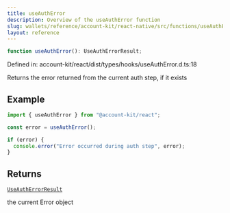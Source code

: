 ```yaml
---
title: useAuthError
description: Overview of the useAuthError function
slug: wallets/reference/account-kit/react-native/src/functions/useAuthError
layout: reference
---
```


```ts
function useAuthError(): UseAuthErrorResult;
```

Defined in: account-kit/react/dist/types/hooks/useAuthError.d.ts:18

Returns the error returned from the current auth step, if it exists

## Example

```ts twoslash
import { useAuthError } from "@account-kit/react";

const error = useAuthError();

if (error) {
  console.error("Error occurred during auth step", error);
}
```

## Returns

[`UseAuthErrorResult`](../type-aliases/UseAuthErrorResult.mdx)

the current Error object
